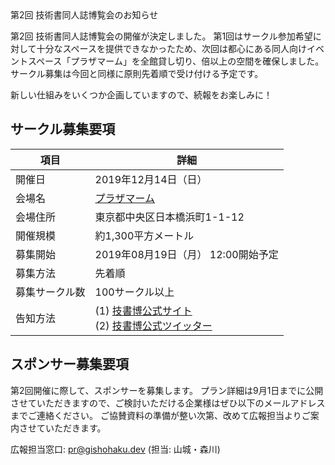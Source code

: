 
<SEO title="第2回 技術書同人誌博覧会のお知らせ"/>

<SectionHeader text="NEXT EVENT" pageHeader>
第2回 技術書同人誌博覧会のお知らせ
</SectionHeader>

<MdxContainer>

第2回 技術書同人誌博覧会の開催が決定しました。
第1回はサークル参加希望に対して十分なスペースを提供できなかったため、次回は都心にある同人向けイベントスペース「プラザマーム」を全館貸し切り、倍以上の空間を確保しました。
サークル募集は今回と同様に原則先着順で受け付ける予定です。

新しい仕組みをいくつか企画していますので、続報をお楽しみに！

## サークル募集要項

項目 | 詳細
---------|--------
開催日 | 2019年12月14日（日）
会場名 | [プラザマーム](http://www.plazamaam.com/)
会場住所 | 東京都中央区日本橋浜町1-1-12
開催規模 | 約1,300平方メートル
募集開始 | 2019年08月19日（月） 12:00開始予定
募集方法 | 先着順
募集サークル数 | 100サークル以上
告知方法 | (1) [技書博公式サイト](https://gishohaku.dev)　<br/>(2) [技書博公式ツイッター](https://twitter.com/gishohaku)

## スポンサー募集要項

第2回開催に際して、スポンサーを募集します。
プラン詳細は9月1日までに公開させていただきますので、ご検討いただける企業様はぜひ以下のメールアドレスまでご連絡ください。
ご協賛資料の準備が整い次第、改めて広報担当よりご案内させていただきます。

広報担当窓口: [pr@gishohaku.dev](mailto:pr@gishohaku.dev) (担当: 山城・森川)

</MdxContainer>